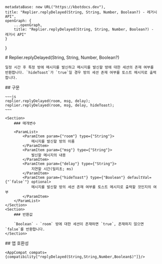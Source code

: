 
    metadataBase: new URL("https://kbotdocs.dev"),
    title: "Replier.replyDelayed(String, String, Number, Boolean?) - 레거시 API",
    openGraph: {
        ...openGraph,
        title: "Replier.replyDelayed(String, String, Number, Boolean?) - 레거시 API"
    }
}

<Section>
    # Replier.replyDelayed(String, String, Number, Boolean?)

    일정 시간 후 특정 방에 메시지를 발신하고 메시지를 발신할 방에 대한 세션의 존재 여부를 반환합니다. `hideToast`가 `true`일 경우 방의 세션 존재 여부를 토스트 메시지로 출력합니다.
</Section>
<Section>
    ## 구문

    ~~~js
    replier.replyDelayed(room, msg, delay);
    replier.replyDelayed(room, msg, delay, hideToast);
    ~~~

    <Section>
        ### 매개변수

        <ParamList>
            <ParamItem param={"room"} type={"String"}>
                메시지를 발신할 방의 이름
            </ParamItem>
            <ParamItem param={"msg"} type={"String"}>
                발신할 메시지의 내용
            </ParamItem>
            <ParamItem param={"delay"} type={"String"}>
                지연할 시간(밀리초; ms)
            </ParamItem>
            <ParamItem param={"hideToast"} type={"Boolean"} defaultVal={"`false`"} optional>
                메시지를 발신할 방의 세션 존재 여부를 토스트 메시지로 출력할 것인지의 여부
            </ParamItem>
        </ParamList>
    </Section>
    <Section>
        ### 반환값

        `Boolean` - `room` 방에 대한 세션이 존재하면 `true`, 존재하지 않으면 `false`를 반환합니다.
    </Section>
</Section>
<Section>
    ## 앱 호환성

    <AppCompat compats={compatibility["replyDelayed(String,String,Number,Boolean$)"]}/>
</Section>